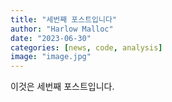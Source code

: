 ```yaml
---
title: "세번째 포스트입니다"
author: "Harlow Malloc"
date: "2023-06-30"
categories: [news, code, analysis]
image: "image.jpg"
---
```


이것은 세번째 포스트입니다.
